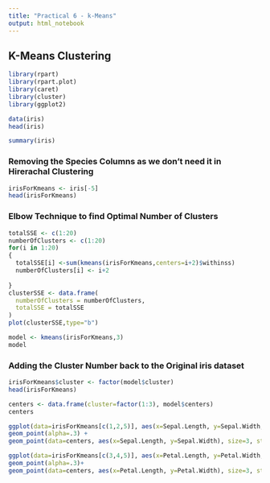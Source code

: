 ```yaml
---
title: "Practical 6 - k-Means"
output: html_notebook
---
```


## K-Means Clustering

```r
library(rpart)
library(rpart.plot)
library(caret)
library(cluster)
library(ggplot2)
```

```r
data(iris)
head(iris)
```
```r
summary(iris)
```


### Removing the Species Columns as we don't need it in Hirerachal Clustering
```r
irisForKmeans <- iris[-5]
head(irisForKmeans)
```

### Elbow Technique to find Optimal Number of Clusters
```r
totalSSE <- c(1:20)
numberOfClusters <- c(1:20)
for(i in 1:20)
{
  totalSSE[i] <-sum(kmeans(irisForKmeans,centers=i+2)$withinss)
  numberOfClusters[i] <- i+2
  
}
clusterSSE <- data.frame(
  numberOfClusters = numberOfClusters,
  totalSSE = totalSSE
)
plot(clusterSSE,type="b")
```


```r
model <- kmeans(irisForKmeans,3)
model
```
### Adding the Cluster Number back to the Original iris dataset

```r
irisForKmeans$cluster <- factor(model$cluster)  
head(irisForKmeans)
```


```r
centers <- data.frame(cluster=factor(1:3), model$centers)
centers
```


```r
ggplot(data=irisForKmeans[c(1,2,5)], aes(x=Sepal.Length, y=Sepal.Width, color=cluster, shape=cluster)) +
geom_point(alpha=.3) +
geom_point(data=centers, aes(x=Sepal.Length, y=Sepal.Width), size=3, stroke=2)
```


```r
ggplot(data=irisForKmeans[c(3,4,5)], aes(x=Petal.Length, y=Petal.Width, color=cluster, shape=cluster)) +
geom_point(alpha=.3)+
geom_point(data=centers, aes(x=Petal.Length, y=Petal.Width), size=3, stroke=2)
```




